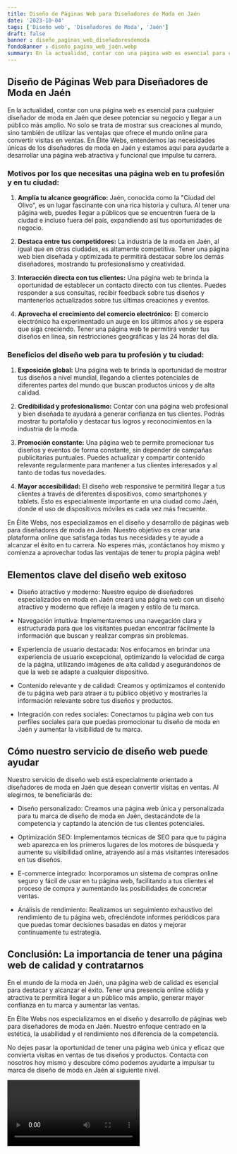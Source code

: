```yaml
---
title: Diseño de Páginas Web para Diseñadores de Moda en Jaén
date: '2023-10-04'
tags: ['Diseño web', 'Diseñadores de Moda', 'Jaén']
draft: false
banner : diseño_paginas_web_diseñadoresdemoda
fondoBanner : diseño_pagina_web_jaén.webp
summary: En la actualidad, contar con una página web es esencial para cualquier diseñador de moda en Jaén que desee potenciar su negocio y llegar a un público más amplio. No solo se trata de mostrar sus creaciones al mundo, sino también de utilizar las ventajas que ofrece el mundo online para convertir visitas en ventas. En Élite Webs, entendemos las necesidades únicas de los diseñadores de moda en Jaén y estamos aquí para ayudarte a desarrollar una página web atractiva y funcional que impulse tu carrera.
---
```


## Diseño de Páginas Web para Diseñadores de Moda en Jaén

En la actualidad, contar con una página web es esencial para cualquier diseñador de moda en Jaén que desee potenciar su negocio y llegar a un público más amplio. No solo se trata de mostrar sus creaciones al mundo, sino también de utilizar las ventajas que ofrece el mundo online para convertir visitas en ventas. En Élite Webs, entendemos las necesidades únicas de los diseñadores de moda en Jaén y estamos aquí para ayudarte a desarrollar una página web atractiva y funcional que impulse tu carrera.

### Motivos por los que necesitas una página web en tu profesión y en tu ciudad:

1. **Amplía tu alcance geográfico:** Jaén, conocida como la "Ciudad del Olivo", es un lugar fascinante con una rica historia y cultura. Al tener una página web, puedes llegar a públicos que se encuentren fuera de la ciudad e incluso fuera del país, expandiendo así tus oportunidades de negocio.

2. **Destaca entre tus competidores:** La industria de la moda en Jaén, al igual que en otras ciudades, es altamente competitiva. Tener una página web bien diseñada y optimizada te permitirá destacar sobre los demás diseñadores, mostrando tu profesionalismo y creatividad.

3. **Interacción directa con tus clientes:** Una página web te brinda la oportunidad de establecer un contacto directo con tus clientes. Puedes responder a sus consultas, recibir feedback sobre tus diseños y mantenerlos actualizados sobre tus últimas creaciones y eventos.

4. **Aprovecha el crecimiento del comercio electrónico:** El comercio electrónico ha experimentado un auge en los últimos años y se espera que siga creciendo. Tener una página web te permitirá vender tus diseños en línea, sin restricciones geográficas y las 24 horas del día.

### Beneficios del diseño web para tu profesión y tu ciudad:

1. **Exposición global:** Una página web te brinda la oportunidad de mostrar tus diseños a nivel mundial, llegando a clientes potenciales de diferentes partes del mundo que buscan productos únicos y de alta calidad.

2. **Credibilidad y profesionalismo:** Contar con una página web profesional y bien diseñada te ayudará a generar confianza en tus clientes. Podrás mostrar tu portafolio y destacar tus logros y reconocimientos en la industria de la moda.

3. **Promoción constante:** Una página web te permite promocionar tus diseños y eventos de forma constante, sin depender de campañas publicitarias puntuales. Puedes actualizar y compartir contenido relevante regularmente para mantener a tus clientes interesados y al tanto de todas tus novedades.

4. **Mayor accesibilidad:** El diseño web responsive te permitirá llegar a tus clientes a través de diferentes dispositivos, como smartphones y tablets. Esto es especialmente importante en una ciudad como Jaén, donde el uso de dispositivos móviles es cada vez más frecuente.

En Élite Webs, nos especializamos en el diseño y desarrollo de páginas web para diseñadores de moda en Jaén. Nuestro objetivo es crear una plataforma online que satisfaga todas tus necesidades y te ayude a alcanzar el éxito en tu carrera. No esperes más, ¡contáctanos hoy mismo y comienza a aprovechar todas las ventajas de tener tu propia página web!

<GifSeo />

<Cta />

## Elementos clave del diseño web exitoso

- Diseño atractivo y moderno: Nuestro equipo de diseñadores especializados en moda en Jaén creará una página web con un diseño atractivo y moderno que refleje la imagen y estilo de tu marca.

- Navegación intuitiva: Implementaremos una navegación clara y estructurada para que los visitantes puedan encontrar fácilmente la información que buscan y realizar compras sin problemas.

- Experiencia de usuario destacada: Nos enfocamos en brindar una experiencia de usuario excepcional, optimizando la velocidad de carga de la página, utilizando imágenes de alta calidad y asegurándonos de que la web se adapte a cualquier dispositivo.

- Contenido relevante y de calidad: Creamos y optimizamos el contenido de tu página web para atraer a tu público objetivo y mostrarles la información relevante sobre tus diseños y productos.

- Integración con redes sociales: Conectamos tu página web con tus perfiles sociales para que puedas promocionar tu diseño de moda en Jaén y aumentar la visibilidad de tu marca.

## Cómo nuestro servicio de diseño web puede ayudar

Nuestro servicio de diseño web está especialmente orientado a diseñadores de moda en Jaén que desean convertir visitas en ventas. Al elegirnos, te beneficiarás de:

- Diseño personalizado: Creamos una página web única y personalizada para tu marca de diseño de moda en Jaén, destacándote de la competencia y captando la atención de tus clientes potenciales.

- Optimización SEO: Implementamos técnicas de SEO para que tu página web aparezca en los primeros lugares de los motores de búsqueda y aumente su visibilidad online, atrayendo así a más visitantes interesados en tus diseños.

- E-commerce integrado: Incorporamos un sistema de compras online seguro y fácil de usar en tu página web, facilitando a tus clientes el proceso de compra y aumentando las posibilidades de concretar ventas.

- Análisis de rendimiento: Realizamos un seguimiento exhaustivo del rendimiento de tu página web, ofreciéndote informes periódicos para que puedas tomar decisiones basadas en datos y mejorar continuamente tu estrategia.

## Conclusión: La importancia de tener una página web de calidad y contratarnos

En el mundo de la moda en Jaén, una página web de calidad es esencial para destacar y alcanzar el éxito. Tener una presencia online sólida y atractiva te permitirá llegar a un público más amplio, generar mayor confianza en tu marca y aumentar las ventas.

En Élite Webs nos especializamos en el diseño y desarrollo de páginas web para diseñadores de moda en Jaén. Nuestro enfoque centrado en la estética, la usabilidad y el rendimiento nos diferencia de la competencia.

No dejes pasar la oportunidad de tener una página web única y eficaz que convierta visitas en ventas de tus diseños y productos. Contacta con nosotros hoy mismo y descubre cómo podemos ayudarte a impulsar tu marca de diseño de moda en Jaén al siguiente nivel.

<Video />

<CtaBot job='Diseñadores de Moda' city='Jaén'/>

<Gmaps query='Jaén+españa+maps' />